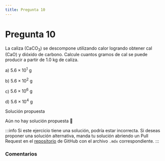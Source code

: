 ```yaml
---
title: Pregunta 10
---
```



# Pregunta 10

La caliza $\left(\mathrm{CaCO}_3\right)$ se descompone utilizando calor logrando obtener cal $(\mathrm{CaO})$ y dióxido de carbono. Calcule cuantos gramos de cal se puede producir a partir de 1.0 kg de caliza.

a) $5.6 \times 10^1 \mathrm{~g}$

b) $5.6 \times 10^2 \mathrm{~g}$

c) $5.6 \times 10^6 \mathrm{~g}$

d) $5.6 \times 10^4 \mathrm{~g}$

<MDXDetails>
<summary>Solución propuesta</summary>

Aún no hay solución propuesta 🥲

:::info
Si este ejercicio tiene una solución, podría estar incorrecta. Si deseas proponer una solución alternativa, manda tu solución abriendo
un Pull Request en el [repositorio](https://github.com/crow-rojas/apuntes-fundamentals/pulls) de GitHub con el archivo
`.mdx` correspondiente.
:::

</MDXDetails>

### Comentarios

<Disqus
  url="https://crow-rojas.github.io/apuntes-fundamentals/docs/science/chemistry/exercises/2017-1/p10"
  identifier="docs/science/chemistry/exercises/2017-1/p10"
  title="2017-1 Quimica - Pregunta 10"
/>
